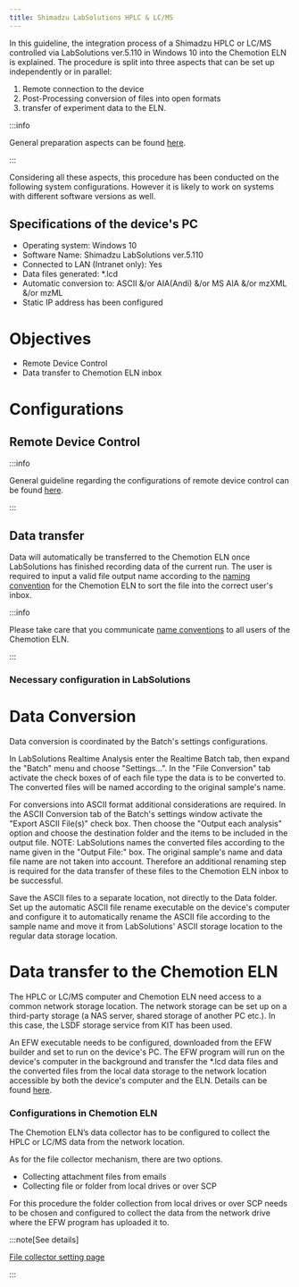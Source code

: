 ```yaml
---
title: Shimadzu LabSolutions HPLC & LC/MS
---
```


In this guideline, the integration process of a Shimadzu HPLC or LC/MS controlled via LabSolutions ver.5.110 in Windows 10 into the Chemotion ELN is explained.
The procedure is split into three aspects that can be set up independently or in parallel:

1. Remote connection to the device
2. Post-Processing conversion of files into open formats
3. transfer of experiment data to the ELN.

:::info

General preparation aspects can be found [here](../../devices#general-preparation-aspects).

:::

Considering all these aspects, this procedure has been conducted on the following system configurations.
However it is likely to work on systems with different software versions as well.

## Specifications of the device's PC

- Operating system: Windows 10
- Software Name: Shimadzu LabSolutions ver.5.110
- Connected to LAN (Intranet only): Yes
- Data files generated: \*.lcd
- Automatic conversion to: ASCII &/or AIA(Andi) &/or MS AIA &/or mzXML &/or mzML
- Static IP address has been configured

# Objectives

- Remote Device Control
- Data transfer to Chemotion ELN inbox

# Configurations

## Remote Device Control

:::info

General guideline regarding the configurations of remote device control can be found [here](../configurations/remote_control).

:::

## Data transfer

Data will automatically be transferred to the Chemotion ELN once LabSolutions has finished recording data of the current run.
The user is required to input a valid file output name according to the [naming convention](../../devices#name-conventions) for the Chemotion ELN to sort the file into the correct user's inbox.

:::info

Please take care that you communicate [name conventions](../../devices#name-conventions) to all users of the Chemotion ELN.

:::

### Necessary configuration in LabSolutions

# Data Conversion

Data conversion is coordinated by the Batch's settings configurations.

In LabSolutions Realtime Analysis enter the Realtime Batch tab, then expand the "Batch" menu and choose "Settings...".
In the "File Conversion" tab activate the check boxes of of each file type the data is to be converted to.
The converted files will be named according to the original sample's name.

For conversions into ASCII format additional considerations are required. In the ASCII Conversion tab of the Batch's settings window activate the "Export ASCII File(s)" check box.
Then choose the "Output each analysis" option and choose the destination folder and the items to be included in the output file.
NOTE: LabSolutions names the converted files according to the name given in the "Output File:" box.
The original sample's name and data file name are not taken into account. Therefore an additional renaming step is required for the data transfer of these files to the Chemotion ELN inbox to be successful.

Save the ASCII files to a separate location, not directly to the Data folder.
Set up the automatic ASCII file rename executable on the device's computer and configure it to automatically rename the ASCII file according to the sample name and move it from LabSolutions' ASCII storage location to the regular data storage location.

# Data transfer to the Chemotion ELN

The HPLC or LC/MS computer and Chemotion ELN need access to a common network storage location.
The network storage can be set up on a third-party storage (a NAS server, shared storage of another PC etc.). In this case, the LSDF storage service from KIT has been used.

An EFW executable needs to be configured, downloaded from the EFW builder and set to run on the device's PC.
The EFW program will run on the device's computer in the background and transfer the \*.lcd data files and the converted files from the local data storage to the network location accessible by both the device's computer and the ELN.
Details can be found [here](../configurations/data_transfer).

### Configurations in Chemotion ELN

The Chemotion ELN’s data collector has to be configured to collect the HPLC or LC/MS data from the network location.

As for the file collector mechanism, there are two options.

- Collecting attachment files from emails
- Collecting file or folder from local drives or over SCP

For this procedure the folder collection from local drives or over SCP needs to be chosen and configured to collect the data from the network drive where the EFW program has uploaded it to.

:::note[See details]

[File collector setting page](../../install_configure/configuration#data-collection)

:::
